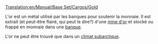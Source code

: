 [[Translation:en/Manual/Base Set/Cargos/Gold]]

{{fr/Cargaison|nom=Or
|image=en/Gold.png
|produit=[[fr/Manual/Base Set/Industries/Mine d'or|Mine d'or]]
|accepté=[[fr/Manual/Base Set/Industries/Banque|Banque]]
}}

L'or est un métal utilisé par les banques pour soutenir la monnaie. Il est extrait (et peut-être flairé, qui peut le dire?) d'une [[fr/Manual/Base Set/Industries/Mine d'or|mine d'or]] et stocké ou frappé en monnaie dans une [[fr/Manual/Base Set/Industries/Banque|banque]].

L'or ne peut être trouvé que dans un [[fr/Manual/Climat#subarctique|climat subarctique]].